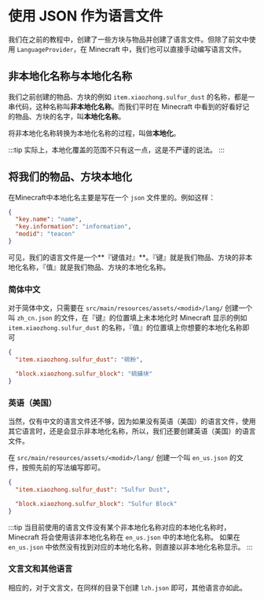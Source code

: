 # 使用 JSON 作为语言文件

<!-- markdownlint-disable MD033 -->

我们在之前的教程中，创建了一些方块与物品并创建了语言文件。但除了前文中使用 `LanguageProvider`，在 Minecraft 中，我们也可以直接手动编写语言文件。

## 非本地化名称与本地化名称

我们之前创建的物品、方块的例如 `item.xiaozhong.sulfur_dust` 的名称，都是一串代码，这种名称叫**非本地化名称**。而我们平时在 Minecraft 中看到的好看好记的物品、方块的名字，叫**本地化名称**。

将非本地化名称转换为本地化名称的过程，叫做**本地化**。

:::tip
实际上，本地化覆盖的范围不只有这一点，这是不严谨的说法。
:::

## 将我们的物品、方块本地化

在Minecraft中本地化名主要是写在一个 `json` 文件里的。例如这样：

```json
{
  "key.name": "name",
  "key.information": "information",
  "modid": "teacon"
}
```

可见，我们的语言文件是一个**『键值对』**。『键』就是我们物品、方块的非本地化名称，『值』就是我们物品、方块的本地化名称。

### 简体中文

对于简体中文，只需要在 `src/main/resources/assets/<modid>/lang/` 创建一个叫 `zh_cn.json` 的文件，在『键』的位置填上未本地化时 Minecraft 显示的例如 `item.xiaozhong.sulfur_dust` 的名称，『值』的位置填上你想要的本地化名称即可

```json
{
  "item.xiaozhong.sulfur_dust": "硫粉",

  "block.xiaozhong.sulfur_block": "硫磺块"
}
```

### 英语（美国）

当然，仅有中文的语言文件还不够，因为如果没有英语（美国）的语言文件，使用其它语言时，还是会显示非本地化名称，所以，我们还要创建英语（美国）的语言文件。

在 `src/main/resources/assets/<modid>/lang/` 创建一个叫 `en_us.json` 的文件，按照先前的写法编写即可。

```json
{
  "item.xiaozhong.sulfur_dust": "Sulfur Dust",

  "block.xiaozhong.sulfur_block": "Sulfur Block"
}
```

:::tip
当目前使用的语言文件没有某个非本地化名称对应的本地化名称时，Minecraft 将会使用该非本地化名称在 `en_us.json` 中的本地化名称。
如果在 `en_us.json` 中依然没有找到对应的本地化名称，则直接以非本地化名称显示。
:::

### 文言文和其他语言

相应的，对于文言文，在同样的目录下创建 `lzh.json` 即可，其他语言亦如此。